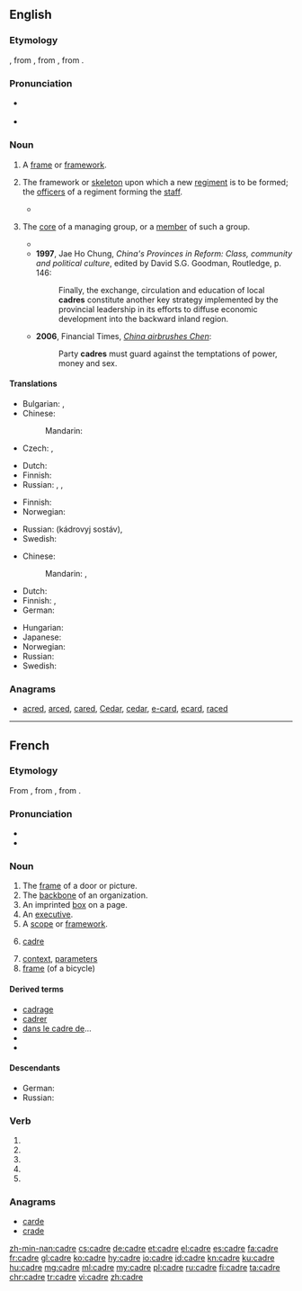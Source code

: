 {{also|cadré}}
==English==
{{was wotd|2009|July|9}}
{{wikipedia|lang=en}}

===Etymology===
{{borrowing|fr|cadre|lang=en}}, from {{etyl|it|en}} {{term|quadro||square|lang=it}}, from {{etyl|la|en}} {{term|quadrum|lang=la}}, from {{term|quattuor||four|lang=la}}.

===Pronunciation===
* {{a|RP}} {{IPA|/ˈkɑː.də/|/ˈkɑː.dɹə/|lang=en}}
* {{a|US}} {{IPA|/ˈkæd.ɹi/|/ˈkɑ.dɹi/|/ˈkɑ.dɹeɪ/|lang=en}}

===Noun===
{{en-noun}}

# A [[frame]] or [[framework]].
# {{context|military|lang=en}} The framework or [[skeleton]] upon which a new [[regiment]] is to be formed; the [[officer]]s of a regiment forming the [[staff]].
#* {{quote-book|year=2002
|author=Barry M. Stentiford
|title=The American Home Guard: the State Militia in the Twentieth Century
|chapter=9
|isbn=1585441813
|page=202
|passage=From the original plan, thirty-four '''cadre''' battalions, with a total of 116 companies, had actually been formed, a total of about 700 officers and another 600 key enlisted men.}}
# {{context|chiefly|in|_|communism|lang=en}} The [[core]] of a managing group, or a [[member]] of such a group.
#* {{quote-book|1986|Robert Elsie|Dictionary of Albanian Literature|page=101|url=http://books.google.com/books?id=eXEhAAAAMAAJ
|passage=After the war, he was a party '''cadre''' and worked as a correspondent for the daily newspaper Zeri i Popullit (The People's Voice). }}
#* '''1997''', Jae Ho Chung, ''China's Provinces in Reform: Class, community and political culture'', edited by David S.G. Goodman, Routledge, p. 146:
#*: Finally, the exchange, circulation and education of local '''cadres''' constitute another key strategy implemented by the provincial leadership in its efforts to diffuse economic development into the backward inland region.
#* '''2006''', Financial Times, ''[http://www.ft.com/cms/s/e9eef20e-4dc4-11db-8704-0000779e2340,dwp_uuid=9c33700c-4c86-11da-89df-0000779e2340.html China airbrushes Chen]'':
#*: Party '''cadres''' must guard against the temptations of power, money and sex.

====Translations====
{{trans-top|frame or framework}}
* Bulgarian: {{t+|bg|структура|f|tr=struktúra}}, {{t+|bg|рамка|f|tr=rámka}}
* Chinese:
*: Mandarin: {{t+|cmn|骨骼|tr=gǔgé|sc=Hani}}
* Czech: {{t+|cs|rámec|m}}, {{t+|cs|rám|m}}
{{trans-mid}}
* Dutch: {{t+|nl|kader|n}}
* Finnish: {{t+|fi|kehys}}
* Russian: {{t+|ru|структура|f|tr=struktúra}}, {{t+|ru|рамка|f|tr=rámka}}, {{t+|ru|каркас|m|tr=karkás}}
{{trans-bottom}}

{{trans-top|skeleton upon which regiment is formed}}
* Finnish: {{t+|fi|esikunta}}
* Norwegian: {{t+|no|kader|m}}
{{trans-mid}}
* Russian: {{l/ru|кадровый}} {{l/ru|состав}} {{g|m}} (kádrovyj sostáv), {{t+|ru|кадр|alt=кадры|m-p|tr=kádry}}
* Swedish: {{t+|sv|kader}}
{{trans-bottom}}

{{trans-top|core of managing group}}
* Chinese:
*: Mandarin: {{t+|cmn|幹部|tr=gànbù|sc=Hani}}, {{t+|cmn|干部|tr=gànbù|sc=Hani}}
* Dutch: {{t+|nl|kader|n}}
* Finnish: {{t|fi|ydinjoukko}}, {{t+|fi|kaaderi}}
* German: {{t+|de|Kader|m}}
{{trans-mid}}
* Hungarian: {{t+|hu|káder}}
* Japanese: {{t+|ja|幹部|tr=かんぶ, kanbu|sc=Jpan}}
* Norwegian: {{t+|no|kader|m}}
* Russian: {{l/ru|руководящий|руководящие}} {{l/ru|кадр|кадры|m-p|tr=rukovodjáščije kádry}}
* Swedish: {{t+|sv|kader}}
{{trans-bottom}}

===Anagrams===
* [[acred#English|acred]], [[arced#English|arced]], [[cared#English|cared]], [[Cedar#English|Cedar]], [[cedar#English|cedar]], [[e-card#English|e-card]], [[ecard#English|ecard]], [[raced#English|raced]]

----

==French==

===Etymology===
From {{etyl|it|fr}} {{term|quadro||square|lang=it}}, from {{etyl|la|fr}} {{term|quadrum|lang=la}}, from {{term|quattuor||four|lang=la}}.

===Pronunciation===
* {{audio|Fr-cadre.ogg|audio|lang=fr}}
* {{IPA|lang=fr|/kɑdʁ/}}

===Noun===
{{fr-noun|m}}

# The [[frame]] of a door or picture.
# The [[backbone]] of an organization.
# An imprinted [[box]] on a page.
# An [[executive]].
# A [[scope]] or [[framework]].
# {{context|military|lang=fr}} [[cadre]]
# [[context]], [[parameter]]s
# [[frame]] (of a bicycle)

====Derived terms====
* [[cadrage#French|cadrage]]
* [[cadrer#French|cadrer]]
* [[dans le cadre de]]...
* {{l/fr|décadrer}}
* {{l/fr|encadrer}}

====Descendants====
* German: {{l/de|Kader}}
* Russian: {{l|ru|кадр|tr=kadr}}

===Verb===
{{fr-verb-form}}

# {{conjugation of|cadrer||1|s|pres|ind|lang=fr}}
# {{conjugation of|cadrer||3|s|pres|ind|lang=fr}}
# {{conjugation of|cadrer||1|s|pres|sub|lang=fr}}
# {{conjugation of|cadrer||3|s|pres|sub|lang=fr}}
# {{conjugation of|cadrer||2|s|imp|lang=fr}}

===Anagrams===
* [[carde#French|carde]]
* [[crade#French|crade]]

[[zh-min-nan:cadre]]
[[cs:cadre]]
[[de:cadre]]
[[et:cadre]]
[[el:cadre]]
[[es:cadre]]
[[fa:cadre]]
[[fr:cadre]]
[[gl:cadre]]
[[ko:cadre]]
[[hy:cadre]]
[[io:cadre]]
[[id:cadre]]
[[kn:cadre]]
[[ku:cadre]]
[[hu:cadre]]
[[mg:cadre]]
[[ml:cadre]]
[[my:cadre]]
[[pl:cadre]]
[[ru:cadre]]
[[fi:cadre]]
[[ta:cadre]]
[[chr:cadre]]
[[tr:cadre]]
[[vi:cadre]]
[[zh:cadre]]